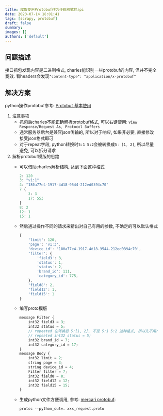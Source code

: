 ```yaml
---
title: 爬取使用Protobuf作为传输格式的api
date: 2023-07-14 18:01:41
tags: [scrapy, protobuf]
draft: false
summary: 
images: []
authors: ['default']
---
```


## 问题描述

接口抓包发现内容是二进制格式, charles能识别一些protobuf的内容, 但并不完全奏效. 看headers会发现`"content-type": "application/x-protobuf"`

## 解决方案

python操作protobuf参考: [Protobuf 基本使用](./protobuf)

1. 注意事项
    - 抓包后charles不能正确解析protobuf格式, 可以右键使用: `View Response/Request As, Protocol Buffers`
    - 通常服务器后台是兼容json传输的, 所以对于响应, 如果非必要, 直接修改接受json格式即可
    - 对于repeat字段, python转换时`5:1 5:2`会被转换成`5: [1, 2]`, 所以尽量避免, 可以拆分请求
2. 解析protobuf模版的思路
    - 可以借助charles解析结构, 达到下面这种格式

        ```js
        2: 120
        3: "v1:1"
        4: "180a77e4-1917-4d18-9544-212ed0394c70"
        7 {
            3: 3
            17: 553
        }
        8: 2
        12: 1
        15: 1
        ```

    - 然后通过操作不同的请求来猜出对自己有用的参数, 不确定的可以默认格式

        ```js
        {
            'limit': 120, 
            'page': 'v1:3', 
            'device_id': '180a77e4-1917-4d18-9544-212ed0394c70', 
            'filter': {
                'field3': 3, 
                'status': 1,
                'status': 2,
                'brand_id': 111,
                'category_id': 775,
            }, 
            'field8': 2, 
            'field12': 1, 
            'field15': 1
        }
        ```

    - 编写proto模版

        ```js
        message Filter {
            int32 field3 = 3;
            int32 status = 5;
            // repeated 在转换后 5:[1, 2], 不是 5:1 5:2 这种格式, 所以先不用repeated
            // repeated int32 status = 5;
            int32 brand_id = 7;
            int32 category_id = 17;
        }
        message Body {
            int32 limit = 2;
            string page = 3;
            string device_id = 4;
            Filter filter = 7;
            int32 field8 = 8;
            int32 field12 = 12;
            int32 field15 = 15;
        }
        ```

    - 生成python文件方便调用, 参考: [mercari protobuf](https://github.com/shelton-xiaoteng-ma/xiaoteng_demo/blob/master/src/protobuf/mercari_jp/test_mercari.py):

        ```shell
        protoc --python_out=. xxx_request.proto
        ```
